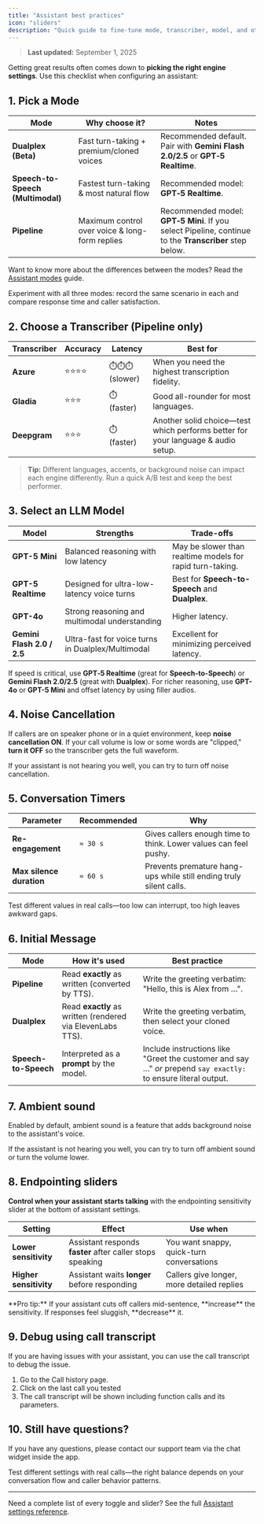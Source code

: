 ```yaml
---
title: "Assistant best practices"
icon: "sliders"
description: "Quick guide to fine-tune mode, transcriber, model, and other settings for the best call experience."
---
```


> **Last updated:** September 1, 2025

Getting great results often comes down to **picking the right engine settings**. Use this checklist when configuring an assistant:

## 1. Pick a Mode

| Mode | Why choose it? | Notes |
| --- | --- | --- |
| **Dualplex (Beta)** | Fast turn-taking + premium/cloned voices | Recommended default. Pair with **Gemini Flash 2.0/2.5** or **GPT‑5 Realtime**. |
| **Speech-to-Speech (Multimodal)** | Fastest turn-taking & most natural flow | Recommended model: **GPT‑5 Realtime**. |
| **Pipeline** | Maximum control over voice & long-form replies | Recommended model: **GPT‑5 Mini**. If you select Pipeline, continue to the **Transcriber** step below. |

Want to know more about the differences between the modes? Read the <a href="/ai-assistants/assistant-modes">Assistant modes</a> guide.

<Note>
Experiment with all three modes: record the same scenario in each and compare response time and caller satisfaction.<br/>
</Note>

## 2. Choose a Transcriber (Pipeline only)

| Transcriber | Accuracy | Latency | Best for |
| --- | --- | --- | --- |
| **Azure** | ⭐⭐⭐⭐ | ⏱️⏱️⏱️ (slower) | When you need the highest transcription fidelity. |
| **Gladia** | ⭐⭐⭐ | ⏱️ (faster) | Good all-rounder for most languages. |
| **Deepgram** | ⭐⭐⭐ | ⏱️ (faster) | Another solid choice—test which performs better for your language & audio setup. |

> **Tip:** Different languages, accents, or background noise can impact each engine differently. Run a quick A/B test and keep the best performer.

## 3. Select an LLM Model

| Model | Strengths | Trade-offs |
| --- | --- | --- |
| **GPT-5 Mini** | Balanced reasoning with low latency | May be slower than realtime models for rapid turn-taking. |
| **GPT-5 Realtime** | Designed for ultra-low-latency voice turns | Best for **Speech-to-Speech** and **Dualplex**. |
| **GPT-4o** | Strong reasoning and multimodal understanding | Higher latency. |
| **Gemini Flash 2.0 / 2.5** | Ultra-fast for voice turns in Dualplex/Multimodal | Excellent for minimizing perceived latency. |

If speed is critical, use **GPT‑5 Realtime** (great for **Speech-to-Speech**) or **Gemini Flash 2.0/2.5** (great with **Dualplex**). For richer reasoning, use **GPT-4o** or **GPT-5 Mini** and offset latency by using filler audios.

## 4. Noise Cancellation

If callers are on speaker phone or in a quiet environment, keep **noise cancellation ON**. If your call volume is low or some words are "clipped," **turn it OFF** so the transcriber gets the full waveform.

<Note>
If your assistant is not hearing you well, you can try to turn off noise cancellation.
</Note>

## 5. Conversation Timers

Parameter | Recommended | Why
--- | --- | ---
**Re-engagement** | `≈ 30 s` | Gives callers enough time to think. Lower values can feel pushy.
**Max silence duration** | `≈ 60 s` | Prevents premature hang-ups while still ending truly silent calls.

Test different values in real calls—too low can interrupt, too high leaves awkward gaps.

## 6. Initial Message

Mode | How it's used | Best practice
--- | --- | ---
**Pipeline** | Read **exactly** as written (converted by TTS). | Write the greeting verbatim: "Hello, this is Alex from …".
**Dualplex** | Read **exactly** as written (rendered via ElevenLabs TTS). | Write the greeting verbatim, then select your cloned voice.
**Speech-to-Speech** | Interpreted as a **prompt** by the model. | Include instructions like "Greet the customer and say …" _or_ prepend `say exactly: ` to ensure literal output.

## 7. Ambient sound

Enabled by default, ambient sound is a feature that adds background noise to the assistant's voice.

<Note>
If the assistant is not hearing you well, you can try to turn off ambient sound or turn the volume lower.
</Note>

## 8. Endpointing sliders

**Control when your assistant starts talking** with the endpointing sensitivity slider at the bottom of assistant settings.

| Setting | Effect | Use when |
| --- | --- | --- |
| **Lower sensitivity** | Assistant responds **faster** after caller stops speaking | You want snappy, quick-turn conversations |
| **Higher sensitivity** | Assistant waits **longer** before responding | Callers give longer, more detailed replies |

<Tip>
**Pro tip:** If your assistant cuts off callers mid-sentence, **increase** the sensitivity. If responses feel sluggish, **decrease** it.
</Tip>

## 9. Debug using call transcript

If you are having issues with your assistant, you can use the call transcript to debug the issue.

1. Go to the Call history page.
2. Click on the last call you tested
3. The call transcript will be shown including function calls and its parameters.

## 10. Still have questions?

If you have any questions, please contact our support team via the chat widget inside the app.

<Note>
Test different settings with real calls—the right balance depends on your conversation flow and caller behavior patterns.
</Note>

---

Need a complete list of every toggle and slider? See the full
<a href="/ai-assistants/settings/general">Assistant settings reference</a>.
